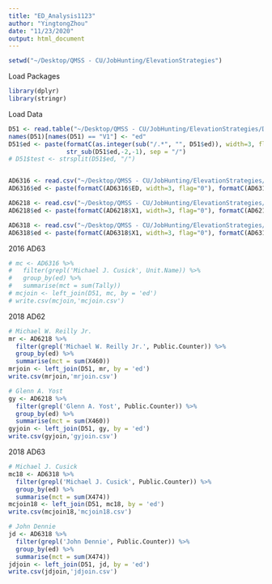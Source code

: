---
title: "ED_Analysis1123"
author: "YingtongZhou"
date: "11/23/2020"
output: html_document
---

```{r setup, include=FALSE}
setwd("~/Desktop/QMSS - CU/JobHunting/ElevationStrategies")
```

Load Packages
```{r}
library(dplyr)
library(stringr)
```


Load Data
```{r}
D51 <- read.table("~/Desktop/QMSS - CU/JobHunting/ElevationStrategies/D51.csv", quote="\"", comment.char="")
names(D51)[names(D51) == "V1"] <- "ed"
D51$ed <- paste(formatC(as.integer(sub("/.*", "", D51$ed)), width=3, flag="0"), 
                str_sub(D51$ed,-2,-1), sep = "/")
# D51$test <- strsplit(D51$ed, "/")


AD6316 <- read.csv("~/Desktop/QMSS - CU/JobHunting/ElevationStrategies/16AD63.csv", stringsAsFactors = FALSE)
AD6316$ed <- paste(formatC(AD6316$ED, width=3, flag="0"), formatC(AD6316$AD, width=2, flag="0"), sep="/")

AD6218 <- read.csv("~/Desktop/QMSS - CU/JobHunting/ElevationStrategies/AD62.csv", stringsAsFactors = FALSE)
AD6218$ed <- paste(formatC(AD6218$X1, width=3, flag="0"), formatC(AD6218$X62, width=2, flag="0"), sep="/")

AD6318 <- read.csv("~/Desktop/QMSS - CU/JobHunting/ElevationStrategies/AD63.csv", stringsAsFactors = FALSE)
AD6318$ed <- paste(formatC(AD6318$X1, width=3, flag="0"), formatC(AD6318$X63, width=2, flag="0"), sep="/")
```


2016 AD63
```{r}
# mc <- AD6316 %>% 
#   filter(grepl('Michael J. Cusick', Unit.Name)) %>% 
#   group_by(ed) %>% 
#   summarise(mct = sum(Tally))
# mcjoin <- left_join(D51, mc, by = 'ed')
# write.csv(mcjoin,'mcjoin.csv')
```


2018 AD62
```{r}
# Michael W. Reilly Jr. 
mr <- AD6218 %>% 
  filter(grepl('Michael W. Reilly Jr.', Public.Counter)) %>% 
  group_by(ed) %>% 
  summarise(mct = sum(X460))
mrjoin <- left_join(D51, mr, by = 'ed')
write.csv(mrjoin,'mrjoin.csv')

# Glenn A. Yost
gy <- AD6218 %>% 
  filter(grepl('Glenn A. Yost', Public.Counter)) %>% 
  group_by(ed) %>% 
  summarise(mct = sum(X460))
gyjoin <- left_join(D51, gy, by = 'ed')
write.csv(gyjoin,'gyjoin.csv')
```


2018 AD63
```{r}
# Michael J. Cusick
mc18 <- AD6318 %>% 
  filter(grepl('Michael J. Cusick', Public.Counter)) %>% 
  group_by(ed) %>% 
  summarise(mct = sum(X474))
mcjoin18 <- left_join(D51, mc18, by = 'ed')
write.csv(mcjoin18,'mcjoin18.csv')

# John Dennie
jd <- AD6318 %>% 
  filter(grepl('John Dennie', Public.Counter)) %>% 
  group_by(ed) %>% 
  summarise(mct = sum(X474))
jdjoin <- left_join(D51, jd, by = 'ed')
write.csv(jdjoin,'jdjoin.csv')
```